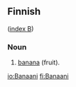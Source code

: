 ==Finnish==
([[Wiktionary:Finnish_index_b|index B]])

===Noun===

# [[banana]] (fruit).

[[io:Banaani]]
[[fi:Banaani]]